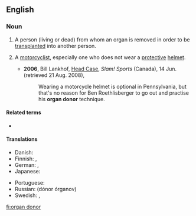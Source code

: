 {{also|organdonor}}
==English==

===Noun===
{{en-noun}}

# A person (living or dead) from whom an organ is removed in order to be [[transplant]]ed into another person.
# {{lb|en|chiefly|US|slang}} A [[motorcyclist]], especially one who does not wear a [[protective]] [[helmet]].
#* '''2006''', Bill Lankhof, [http://slam.canoe.ca/Slam/Columnists/Lankhof/2006/06/14/1631632-sun.html Head Case], ''Slam! Sports'' (Canada), 14 Jun. (retrieved 21 Aug. 2008),
#*: Wearing a motorcycle helmet is optional in Pennsylvania, but that's no reason for Ben Roethlisberger to go out and practise his '''organ donor''' technique.

====Related terms====
* {{l|en|organ donation}}

====Translations====
{{trans-top|person from whom an organ is removed}}
* Danish: {{t+|da|organdonor|c}}
* Finnish: {{t|fi|elimenluovuttaja}}, {{t|fi|elintenluovuttaja}}
* German: {{t+|de|Organspender|m}}, {{t+|de|Organspenderin|f}}
* Japanese: {{t+|ja|ドナー|tr=donā|sc=Jpan}}
{{trans-mid}}
* Portuguese: {{t|pt|doador de órgãos|m}}
* Russian: {{l|ru|до́нор}} {{l|ru|орган|органов}} (dónor órganov) {{g|m}}
* Swedish: {{t+|sv|donator|c}}, {{t|sv|organdonator|c}}
{{trans-bottom}}

[[fi:organ donor]]